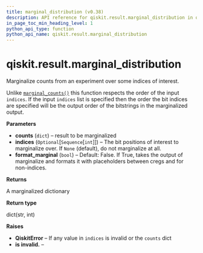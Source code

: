 ```yaml
---
title: marginal_distribution (v0.38)
description: API reference for qiskit.result.marginal_distribution in qiskit v0.38
in_page_toc_min_heading_level: 1
python_api_type: function
python_api_name: qiskit.result.marginal_distribution
---
```


<span id="qiskit-result-marginal-distribution" />

# qiskit.result.marginal\_distribution

<Function id="qiskit.result.marginal_distribution" isDedicatedPage={true} github="https://github.com/qiskit/qiskit/tree/stable/0.21/qiskit/result/utils.py" signature="marginal_distribution(counts, indices=None, format_marginal=False)">
  Marginalize counts from an experiment over some indices of interest.

  Unlike [`marginal_counts()`](qiskit.result.marginal_counts "qiskit.result.marginal_counts") this function respects the order of the input `indices`. If the input `indices` list is specified then the order the bit indices are specified will be the output order of the bitstrings in the marginalized output.

  **Parameters**

  *   **counts** (`dict`) – result to be marginalized
  *   **indices** (`Optional`\[`Sequence`\[`int`]]) – The bit positions of interest to marginalize over. If `None` (default), do not marginalize at all.
  *   **format\_marginal** (`bool`) – Default: False. If True, takes the output of marginalize and formats it with placeholders between cregs and for non-indices.

  **Returns**

  A marginalized dictionary

  **Return type**

  dict(str, int)

  **Raises**

  *   **QiskitError** – If any value in `indices` is invalid or the `counts` dict
  *   **is invalid.** –
</Function>

